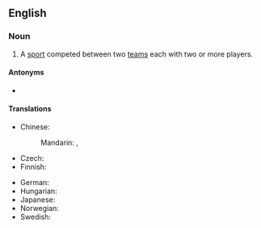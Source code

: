==English==
{{wikipedia}}

===Noun===
{{en-noun|head=[[team]] [[sport]]}}

# A [[sport]] competed between two [[teams]] each with two or more players.

====Antonyms====
* {{l|en|individual sport}}

====Translations====
{{trans-top|sport competed between two teams each with two or more players}}
* Chinese:
*: Mandarin: {{t|cmn|團隊運動|sc=Hani}}, {{t|cmn|团队运动|tr=tuánduì yùndòng|sc=Hani}}
* Czech: {{t|cs|kolektivní sport|m}}
* Finnish: {{t|fi|joukkueurheilu}}
{{trans-mid}}
* German: {{t+|de|Mannschaftssport|m}}
* Hungarian: {{t+|hu|csapatsport}}
* Japanese: {{t|ja|団体競技|tr=dantaikyougi|sc=Jpan}}
* Norwegian: {{t+|no|lagidrett|m}}
* Swedish: {{t+|sv|lagidrott|c}}
{{trans-bottom}}